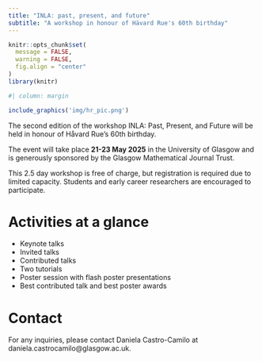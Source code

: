 ```yaml
---
title: "INLA: past, present, and future"
subtitle: "A workshop in honour of Hävard Rue's 60th birthday"
---
```

```r
knitr::opts_chunk$set(
  message = FALSE, 
  warning = FALSE,
  fig.align = "center"
)
library(knitr)
```

```r
#| column: margin

include_graphics('img/hr_pic.png')
```


<!-- ```{r, echo=F} -->
<!-- #| column: margin -->

<!-- include_graphics('img/inla_logo.png') -->
<!-- ``` -->


The second edition of the workshop INLA: Past, Present, and Future will be held in honour of Håvard Rue's 60th birthday. 

The event will take place **21-23 May 2025** in the University of Glasgow and is generously sponsored by the Glasgow Mathematical Journal Trust.

This 2.5 day workshop is free of charge, but registration is required due to limited capacity. Students and early career researchers are encouraged to participate.

# Activities at a glance

- Keynote talks
- Invited talks
- Contributed talks
- Two tutorials
- Poster session with flash poster presentations
- Best contributed talk and best poster awards


<!-- **Organisers**: [Daniela Castro-Camilo](https://www.gla.ac.uk/schools/mathematicsstatistics/staff/danielacastrocamilo/){.external target="_blank"}, [Sara Martino](https://www.ntnu.edu/employees/sara.martino){.external target="_blank"}, and [Janine Illian](https://www.gla.ac.uk/schools/mathematicsstatistics/staff/janineillian/){.external target="_blank"} -->

<!-- # Registration -->

<!-- The workshop is free of charge, but registration is mandatory due to limited capacity. Please register to attend the workshop using [this form](https://forms.office.com/Pages/ResponsePage.aspx?id=KVxybjp2UE-B8i4lTwEzyJqR-CXnEDNJstG6HYmoV49URURCNjVYV0xKMjE4NVE5QUE3TkFET1JROC4u). -->

<!-- # Abstract submission -->

<!-- We welcome contributed talks and poster presentations. The deadline for abstract submission is the **3rd of March 2025**. -->
<!-- Please submit you abstract using [this form](https://forms.office.com/Pages/ResponsePage.aspx?id=KVxybjp2UE-B8i4lTwEzyJqR-CXnEDNJstG6HYmoV49UMzM3NFJOMUg5QVpXVUhZSEVLMVZUMDZESy4u). Abstracts should be a maximum of 250 words. -->

# Contact

For any inquiries, please contact Daniela Castro-Camilo at daniela.castrocamilo@glasgow.ac.uk.